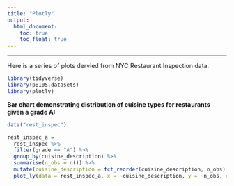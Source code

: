 ```yaml
---
title: "Plotly"
output: 
  html_document:
    toc: true
    toc_float: true
---
```

------

Here is a series of plots dervied from NYC Restaurant Inspection data.

```r
library(tidyverse)
library(p8105.datasets)
library(plotly)
```


**Bar chart demonstrating distribution of cuisine types for restaurants given a grade A:**
```r
data("rest_inspec")

rest_inspec_a =
  rest_inspec %>%
  filter(grade == "A") %>%
  group_by(cuisine_description) %>%
  summarise(n_obs = n()) %>%
  mutate(cuisine_description = fct_reorder(cuisine_description, n_obs)) 
  plot_ly(data = rest_inspec_a, x = ~cuisine_description, y = ~n_obs, color = ~cuisine_description, type = "bar", colors = "viridis") 
```

